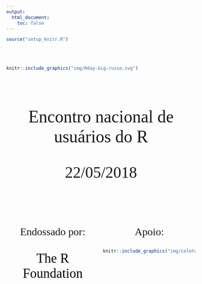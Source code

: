 ```yaml
---
output:
  html_document:
    toc: false
---
```


```r
source("setup_knitr.R")
```

<br><br>

```r
knitr::include_graphics("img/Rday-big-russo.svg")
```

<br><br>

<p style="font-size:325%; text-align:center; font-family:'Russo One'">
Encontro nacional de usuários do R </p>

<p style="font-size:300%; text-align:center; font-family:'Russo One'">
22/05/2018 </p>

<br><br>

<div style="width:100%;"> <!-- Main Div -->
<div style="float:left; width:49%;">
<p style="font-size:200%; text-align:center; font-family:'Russo One'">
Endossado por:
</p>
<p style="font-size:250%; text-align:center; font-family:'Russo One'; color:black;">
The R Foundation
</p>
</div>
<div style="float:right; width:49%;">
<p style="font-size:200%; text-align:center; font-family:'Russo One'">
Apoio:
</p>
```r
knitr::include_graphics("img/coletum-horizontal.svg")
```
</div>
</div>
